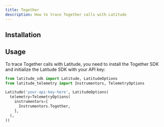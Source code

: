 ```yaml
---
title: Together
description: How to trace Together calls with Latitude
---
```


## Installation


<Installation />

## Usage

To trace Together calls with Latitude, you need to install the Together SDK
and initialize the Latitude SDK with your API key:

<CodeGroup>

```python Python
from latitude_sdk import Latitude, LatitudeOptions
from latitude_telemetry import Instrumentors, TelemetryOptions

Latitude('your-api-key-here', LatitudeOptions(
  telemetry=TelemetryOptions(
    instrumentors=[
      Instrumentors.Together,
    ],
  ),
))
```

</CodeGroup>
